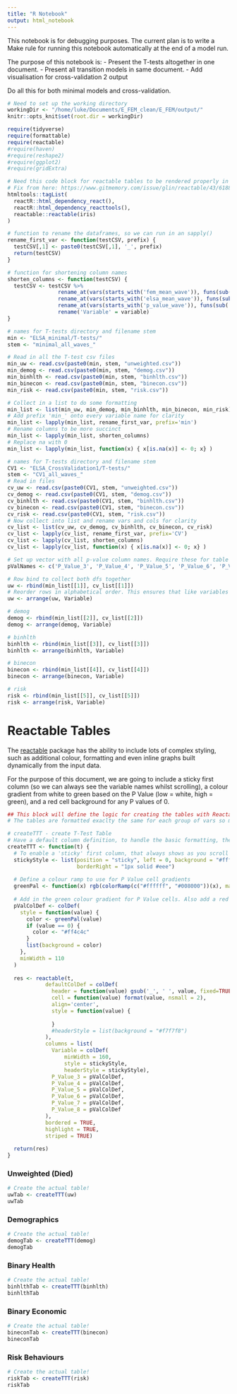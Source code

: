 ```yaml
---
title: "R Notebook"
output: html_notebook
---
```


This notebook is for debugging purposes. The current plan is to write a Make rule for running this notebook automatically at the end of a model run.

The purpose of this notebook is:
- Present the T-tests altogether in one document.
- Present all transition models in same document.
- Add visualisation for cross-validation 2 output

Do all this for both minimal models and cross-validation.

```r
# Need to set up the working directory
workingDir <- "/home/luke/Documents/E_FEM_clean/E_FEM/output/"
knitr::opts_knit$set(root.dir = workingDir)

require(tidyverse)
require(formattable)
require(reactable)
#require(haven)
#require(reshape2)
#require(ggplot2)
#require(gridExtra)

```

```r

# Need this code block for reactable tables to be rendered properly in HTML
# Fix from here: https://www.gitmemory.com/issue/glin/reactable/43/618802061
htmltools::tagList(
  reactR::html_dependency_react(),
  reactR::html_dependency_reacttools(),
  reactable::reactable(iris)
)

# function to rename the dataframes, so we can run in an sapply()
rename_first_var <- function(testCSV, prefix) {
  testCSV[,1] <- paste0(testCSV[,1], '_', prefix)
  return(testCSV)
}

# function for shortening column names
shorten_columns <- function(testCSV) {
  testCSV <- testCSV %>%
                rename_at(vars(starts_with('fem_mean_wave')), funs(sub('fem_mean_wave', 'FEM_', .))) %>%
                rename_at(vars(starts_with('elsa_mean_wave')), funs(sub('elsa_mean_wave', 'ELSA_', .))) %>%
                rename_at(vars(starts_with('p_value_wave')), funs(sub('p_value_wave', 'P_Value_', .))) %>%
                rename('Variable' = variable)
}

```

<!-- First, we will collect and present all the T-tests together. We will add the prefix 'min_' or 'cv_' onto the variable names so we don't get mixed up. -->

```r
# names for T-tests directory and filename stem
min <- "ELSA_minimal/T-tests/"
stem <- "minimal_all_waves_"

# Read in all the T-test csv files
min_uw <- read.csv(paste0(min, stem, "unweighted.csv"))
min_demog <- read.csv(paste0(min, stem, "demog.csv"))
min_binhlth <- read.csv(paste0(min, stem, "binhlth.csv"))
min_binecon <- read.csv(paste0(min, stem, "binecon.csv"))
min_risk <- read.csv(paste0(min, stem, "risk.csv"))

# Collect in a list to do some formatting
min_list <- list(min_uw, min_demog, min_binhlth, min_binecon, min_risk)
# Add prefix 'min_' onto every variable name for clarity
min_list <- lapply(min_list, rename_first_var, prefix='min')
# Rename columns to be more succinct
min_list <- lapply(min_list, shorten_columns)
# Replace na with 0
min_list <- lapply(min_list, function(x) { x[is.na(x)] <- 0; x} )

```

```r
# names for T-tests directory and filename stem
CV1 <- "ELSA_CrossValidation1/T-tests/"
stem <- "CV1_all_waves_"
# Read in files
cv_uw <- read.csv(paste0(CV1, stem, "unweighted.csv"))
cv_demog <- read.csv(paste0(CV1, stem, "demog.csv"))
cv_binhlth <- read.csv(paste0(CV1, stem, "binhlth.csv"))
cv_binecon <- read.csv(paste0(CV1, stem, "binecon.csv"))
cv_risk <- read.csv(paste0(CV1, stem, "risk.csv"))
# Now collect into list and rename vars and cols for clarity
cv_list <- list(cv_uw, cv_demog, cv_binhlth, cv_binecon, cv_risk)
cv_list <- lapply(cv_list, rename_first_var, prefix='CV')
cv_list <- lapply(cv_list, shorten_columns)
cv_list <- lapply(cv_list, function(x) { x[is.na(x)] <- 0; x} )
```

<!-- Both Minimal and Cross-validation T-tests are now renamed and collected into a separate list object each. We will now combine like tests together (i.e. demog with demog, binhlth with binhlth). -->

```r
# Set up vector with all p-value column names. Require these for table formatting
pValNames <- c('P_Value_3', 'P_Value_4', 'P_Value_5', 'P_Value_6', 'P_Value_7', 'P_Value_8')
```

<!-- Lets build the combined tables now. -->

```r
# Row bind to collect both dfs together
uw <- rbind(min_list[[1]], cv_list[[1]])
# Reorder rows in alphabetical order. This ensures that like variables are clumped together
uw <- arrange(uw, Variable)

# demog
demog <- rbind(min_list[[2]], cv_list[[2]])
demog <- arrange(demog, Variable)

# binhlth
binhlth <- rbind(min_list[[3]], cv_list[[3]])
binhlth <- arrange(binhlth, Variable)

# binecon
binecon <- rbind(min_list[[4]], cv_list[[4]])
binecon <- arrange(binecon, Variable)

# risk
risk <- rbind(min_list[[5]], cv_list[[5]])
risk <- arrange(risk, Variable)
```


# Reactable Tables

The [reactable](https://glin.github.io/reactable/index.html) package has the ability to include lots of complex styling, such as additional colour, formatting and even inline graphs built dynamically from the input data.

For the purpose of this document, we are going to include a sticky first column (so we can always see the variable names whilst scrolling), a colour gradient from white to green based on the P Value (low = white, high = green), and a red cell background for any P values of 0.

```r
## This block will define the logic for creating the tables with Reactable
# The tables are formatted exaclty the same for each group of vars so makes sense to define this only once

# createTTT - create T-Test Table
# Have a default column definition, to handle the basic formatting, then specific formatting for the first column (Variable) and P Val cols
createTTT <- function(t) {
  # To enable a 'sticky' first column, that always shows as you scroll across the table
  stickyStyle <- list(position = "sticky", left = 0, background = "#fff", zIndex = 1,
                      borderRight = "1px solid #eee")
  
  # Define a colour ramp to use for P Value cell gradients
  greenPal <- function(x) rgb(colorRamp(c("#ffffff", "#008000"))(x), maxColorValue = 255)
  
  # Add in the green colour gradient for P Value cells. Also add a red block for value of 0
  pValColDef <- colDef(
    style = function(value) {
      color <- greenPal(value)
      if (value == 0) {
        color <- "#ff4c4c"
      }
      list(background = color)
    },
    minWidth = 110
  )
  
  res <- reactable(t,
            defaultColDef = colDef(
              header = function(value) gsub('_', ' ', value, fixed=TRUE),
              cell = function(value) format(value, nsmall = 2),
              align='center',
              style = function(value) {
                
              }
              #headerStyle = list(background = "#f7f7f8")
            ),
            columns = list(
              Variable = colDef(
                  minWidth = 160,
                  style = stickyStyle,
                  headerStyle = stickyStyle),
              P_Value_3 = pValColDef,
              P_Value_4 = pValColDef,
              P_Value_5 = pValColDef,
              P_Value_6 = pValColDef,
              P_Value_7 = pValColDef,
              P_Value_8 = pValColDef
            ),
            bordered = TRUE,
            highlight = TRUE,
            striped = TRUE)
  
  return(res)
}

```

### Unweighted (Died)

```r
# Create the actual table!
uwTab <- createTTT(uw)
uwTab
```

### Demographics

```r
# Create the actual table!
demogTab <- createTTT(demog)
demogTab
```

### Binary Health
```r
# Create the actual table!
binhlthTab <- createTTT(binhlth)
binhlthTab
```
### Binary Economic
```r
# Create the actual table!
bineconTab <- createTTT(binecon)
bineconTab
```
### Risk Behaviours
```r
# Create the actual table!
riskTab <- createTTT(risk)
riskTab
```
